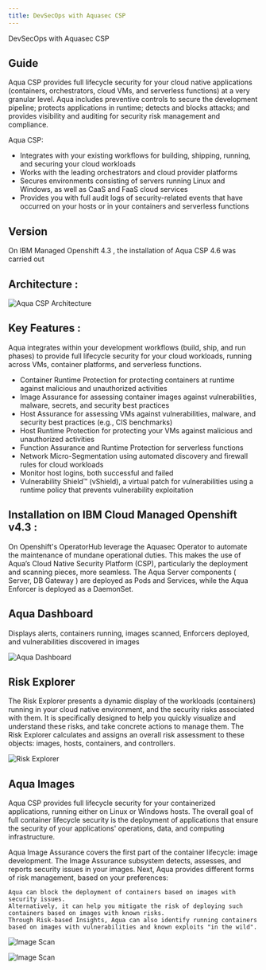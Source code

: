 ```yaml
---
title: DevSecOps with Aquasec CSP
---
```



<PageDescription>

DevSecOps with Aquasec CSP

</PageDescription>

## Guide

Aqua CSP provides full lifecycle security for your cloud native applications (containers, orchestrators, cloud VMs, and serverless functions) at a very granular level. Aqua includes preventive controls to secure the development pipeline; protects applications in runtime; detects and blocks attacks; and provides visibility and auditing for security risk management and compliance.

Aqua CSP:

   * Integrates with your existing workflows for building, shipping, running, and securing your cloud workloads
   * Works with the leading orchestrators and cloud provider platforms
   * Secures environments consisting of servers running Linux and Windows, as well as CaaS  and FaaS cloud services
   * Provides you with full audit logs of security-related events that have occurred on your hosts or in your containers and serverless functions

## Version
On IBM Managed Openshift 4.3 , the installation of Aqua CSP 4.6 was carried out

## Architecture :
 ![Aqua CSP Architecture ](/images/Aqua-CSP-Architecture.png "Aqua CSP Ar chitecture")

## Key Features :
 Aqua integrates within your development workflows (build, ship, and run phases) to provide full lifecycle security for your cloud workloads, running across VMs, container platforms, and serverless functions.

* Container Runtime Protection for protecting containers at runtime against malicious and unauthorized activities
* Image Assurance for assessing container images against vulnerabilities, malware, secrets, and security best practices
* Host Assurance for assessing VMs against vulnerabilities, malware, and security best practices (e.g., CIS benchmarks)
* Host Runtime Protection for protecting your VMs against malicious and unauthorized activities
* Function Assurance and Runtime Protection for serverless functions
* Network Micro-Segmentation using automated discovery and firewall rules for cloud workloads
* Monitor host logins, both successful and failed
* Vulnerability Shield™ (vShield), a virtual patch for vulnerabilities using a runtime policy that prevents vulnerability exploitation


## Installation on IBM Cloud Managed Openshift v4.3 :
On Openshift's OperatorHub leverage the Aquasec Operator to automate the maintenance of mundane operational duties. 
This makes the use of Aqua’s Cloud Native Security Platform (CSP), particularly the deployment and scanning pieces, more seamless.
The Aqua Server components ( Server, DB Gateway ) are deployed as Pods and Services, while the Aqua Enforcer is deployed as a DaemonSet.


## Aqua Dashboard
Displays alerts, containers running, images scanned, Enforcers deployed, and vulnerabilities discovered in images

 ![Aqua Dashboard ](images/AquaDashboard.png "Aqua CSP Dashboard")

## Risk Explorer
The Risk Explorer presents a dynamic display of the workloads (containers) running in your cloud native environment, and the security risks associated with them. 
It is specifically designed to help you quickly visualize and understand these risks, and take concrete actions to manage them. 
The Risk Explorer calculates and assigns an overall risk assessment to these objects: images, hosts, containers, and controllers. 

 ![Risk Explorer ](images/AquaRiskExplorer.png "Aqua CSP Risk Explorer")


## Aqua Images
Aqua CSP provides full lifecycle security for your containerized applications, running either on Linux or Windows hosts. 
The overall goal of full container lifecycle security is the deployment of applications that ensure the security of your applications' operations, data, and computing infrastructure.

Aqua Image Assurance covers the first part of the container lifecycle: image development. 
The Image Assurance subsystem detects, assesses, and reports security issues in your images. 
Next, Aqua provides different forms of risk management, based on your preferences:

    Aqua can block the deployment of containers based on images with security issues.
    Alternatively, it can help you mitigate the risk of deploying such containers based on images with known risks.
    Through Risk-based Insights, Aqua can also identify running containers based on images with vulnerabilities and known exploits "in the wild".

 ![Image Scan](images/AquaImages.png "Aqua Image Scan")    


 ![Image Scan](images/AquaImageScan.png "Aqua Image Scan Drill Down")    


